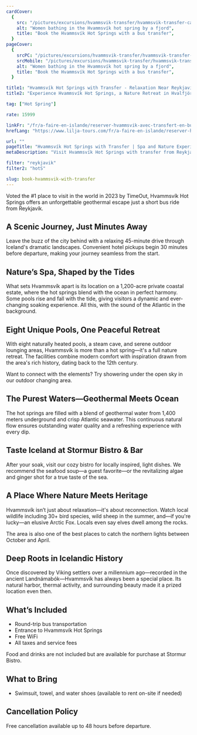 ```yaml
---
cardCover:
  {
    src: "/pictures/excursions/hvammsvik-transfer/hvammsvik-transfer-card.webp",
    alt: "Women bathing in the Hvammsvík hot spring by a fjord",
    title: "Book the Hvammsvík Hot Springs with a bus transfer",
  }
pageCover:
  {
    srcPC: "/pictures/excursions/hvammsvik-transfer/hvammsvik-transfer-header-pc.webp",
    srcMobile: "/pictures/excursions/hvammsvik-transfer/hvammsvik-transfer-header-mobile.webp",
    alt: "Women bathing in the Hvammsvík hot spring by a fjord",
    title: "Book the Hvammsvík Hot Springs with a bus transfer",
  }

title1: "Hvammsvík Hot Springs with Transfer - Relaxation Near Reykjavík"
title2: "Experience Hvammsvík Hot Springs, a Nature Retreat in Hvalfjörður"

tag: ["Hot Spring"]

rate: 15999

linkFr: "/fr/a-faire-en-islande/reserver-hvammsvik-avec-transfert-en-bus"
hrefLang: "https://www.lilja-tours.com/fr/a-faire-en-islande/reserver-hvammsvik-avec-transfert-en-bus"

url: ""
pageTitle: "Hvammsvík Hot Springs with Transfer | Spa and Nature Experience"
metaDescription: "Visit Hvammsvík Hot Springs with transfer from Reykjavík. Enjoy geothermal pools, ocean views, and nature relaxation. Discover Iceland’s most scenic hot spring experience!"

filter: "reykjavik"
filter2: "hotS"

slug: book-hvammsvik-with-transfer
---
```


Voted the #1 place to visit in the world in 2023 by TimeOut, Hvammsvík Hot Springs offers an unforgettable geothermal escape just a short bus ride from Reykjavík.

## A Scenic Journey, Just Minutes Away

Leave the buzz of the city behind with a relaxing 45-minute drive through Iceland's dramatic landscapes. Convenient hotel pickups begin 30 minutes before departure, making your journey seamless from the start.

## Nature’s Spa, Shaped by the Tides

What sets Hvammsvík apart is its location on a 1,200-acre private coastal estate, where the hot springs blend with the ocean in perfect harmony. Some pools rise and fall with the tide, giving visitors a dynamic and ever-changing soaking experience. All this, with the sound of the Atlantic in the background.

## Eight Unique Pools, One Peaceful Retreat

With eight naturally heated pools, a steam cave, and serene outdoor lounging areas, Hvammsvík is more than a hot spring—it's a full nature retreat. The facilities combine modern comfort with inspiration drawn from the area's rich history, dating back to the 12th century.

Want to connect with the elements? Try showering under the open sky in our outdoor changing area.

## The Purest Waters—Geothermal Meets Ocean

The hot springs are filled with a blend of geothermal water from 1,400 meters underground and crisp Atlantic seawater. This continuous natural flow ensures outstanding water quality and a refreshing experience with every dip.

## Taste Iceland at Stormur Bistro & Bar

After your soak, visit our cozy bistro for locally inspired, light dishes. We recommend the seafood soup—a guest favorite—or the revitalizing algae and ginger shot for a true taste of the sea.

## A Place Where Nature Meets Heritage

Hvammsvík isn’t just about relaxation—it's about reconnection. Watch local wildlife including 30+ bird species, wild sheep in the summer, and—if you're lucky—an elusive Arctic Fox. Locals even say elves dwell among the rocks.

The area is also one of the best places to catch the northern lights between October and April.

## Deep Roots in Icelandic History

Once discovered by Viking settlers over a millennium ago—recorded in the ancient Landnámabók—Hvammsvík has always been a special place. Its natural harbor, thermal activity, and surrounding beauty made it a prized location even then.

## What’s Included

- Round-trip bus transportation
- Entrance to Hvammsvík Hot Springs
- Free WiFi
- All taxes and service fees

Food and drinks are not included but are available for purchase at Stormur Bistro.

## What to Bring

- Swimsuit, towel, and water shoes (available to rent on-site if needed)

## Cancellation Policy

Free cancellation available up to 48 hours before departure.

<script
  type="text/javascript"
  src="https://widgets.bokun.io/assets/javascripts/apps/build/BokunWidgetsLoader.js?bookingChannelUUID=97236c68-b945-4a96-8587-660bdc4c45fd"
  async
></script>

<div
  class="bokunWidget"
  data-src="https://widgets.bokun.io/online-sales/97236c68-b945-4a96-8587-660bdc4c45fd/experience-calendar/804330"
></div>
